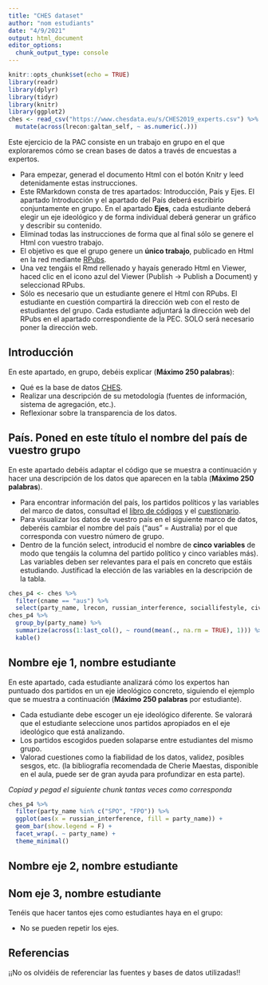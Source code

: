 ```yaml
---
title: "CHES dataset"
author: "nom estudiants"
date: "4/9/2021"
output: html_document
editor_options: 
  chunk_output_type: console
---
```


```r
knitr::opts_chunk$set(echo = TRUE)
library(readr)
library(dplyr)
library(tidyr)
library(knitr)
library(ggplot2)
ches <- read_csv("https://www.chesdata.eu/s/CHES2019_experts.csv") %>% 
  mutate(across(lrecon:galtan_self, ~ as.numeric(.)))
```

Este ejercicio de la PAC consiste en un trabajo en grupo en el que exploraremos cómo se crean bases de datos a través de encuestas a expertos.

- Para empezar, generad el documento Html con el botón Knitr y leed detenidamente estas instrucciones.
- Este RMarkdown consta de tres apartados: Introducción, País y Ejes. El apartado Introducción y el apartado del País deberá escribirlo conjuntamente en grupo. En el apartado **Ejes**, cada estudiante deberá elegir un eje ideológico y de forma individual deberá generar un gráfico y describir su contenido.
- Eliminad todas las instrucciones de forma que al final sólo se genere el Html con vuestro trabajo.
- El objetivo es que el grupo genere un **único trabajo**, publicado en Html en la red mediante [RPubs](https://rpubs.com/).
- Una vez tengáis el Rmd rellenado y hayaís generado Html en Viewer, haced clic en el icono azul del Viewer (Publish -> Publish a Document) y seleccionad RPubs.
- Sólo es necesario que un estudiante genere el Html con RPubs. El estudiante en cuestión compartirá la dirección web con el resto de estudiantes del grupo. Cada estudiante adjuntará la dirección web del RPubs en el apartado correspondiente de la PEC. SOLO será necesario poner la dirección web.

## Introducción

En este apartado, en grupo, debéis explicar (**Máximo 250 palabras**):

- Qué es la base de datos [CHES](https://www.chesdata.eu/).
- Realizar una descripción de su metodología (fuentes de información, sistema de agregación, etc.).
- Reflexionar sobre la transparencia de los datos.


## País. Poned en este título el nombre del país de vuestro grupo

En este apartado debéis adaptar el código que se muestra a continuación y hacer una descripción de los datos que aparecen en la tabla (**Máximo 250 palabras**).

- Para encontrar información del país, los partidos políticos y las variables del marco de datos, consultad el [libro de códigos](https://static1.squarespace.com/static/5975c9bfdb29d6a05c65209b/t/5fa04ec05d3c8218b7c91450/1604341440585/2019_CHES_codebook.pdf) y el [cuestionario](https://static1.squarespace.com/static/5975c9bfdb29d6a05c65209b/t/5ed3029fe080e33f639e6e9a/1590887075513/CHES_UK_Qualtrics.pdf).
- Para visualizar los datos de vuestro país en el siguiente marco de datos, deberéis cambiar el nombre del país ("aus" = Australia) por el que corresponda con vuestro número de grupo.
- Dentro de la función select, introducid el nombre de **cinco variables** de modo que tengáis la columna del partido político y cinco variables más). Las variables deben ser relevantes para el país en concreto que estáis estudiando. Justificad la elección de las variables en la descripción de la tabla.


```r
ches_p4 <- ches %>%
  filter(cname == "aus") %>%
  select(party_name, lrecon, russian_interference, sociallifestyle, civlib_laworder)
ches_p4 %>% 
  group_by(party_name) %>%
  summarize(across(1:last_col(), ~ round(mean(., na.rm = TRUE), 1))) %>% 
  kable()
```



## Nombre eje 1, nombre estudiante

En este apartado, cada estudiante analizará cómo los expertos han puntuado dos partidos en un eje ideológico concreto, siguiendo el ejemplo que se muestra a continuación (**Máximo 250 palabras** por estudiante).

- Cada estudiante debe escoger un eje ideológico diferente. Se valorará que el estudiante seleccione unos partidos apropiados en el eje ideológico que está analizando.
- Los partidos escogidos pueden solaparse entre estudiantes del mismo grupo.
- Valorad cuestiones como la fiabilidad de los datos, validez, posibles sesgos, etc. (la bibliografía recomendada de Cherie Maestas, disponible en el aula, puede ser de gran ayuda para profundizar en esta parte).

*Copiad y pegad el siguiente chunk tantas veces como corresponda*

```r
ches_p4 %>%
  filter(party_name %in% c("SPO", "FPO")) %>% 
  ggplot(aes(x = russian_interference, fill = party_name)) + 
  geom_bar(show.legend = F) +
  facet_wrap(. ~ party_name) +
  theme_minimal()
```


## Nombre eje 2, nombre estudiante

## Nom eje 3, nombre estudiante

Tenéis que hacer tantos ejes como estudiantes haya en el grupo:

- No se pueden repetir los ejes.



## Referencias

¡¡No os olvidéis de referenciar las fuentes y bases de datos utilizadas!!

